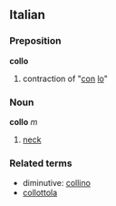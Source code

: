==Italian==
===Preposition===
'''collo'''

# contraction of "[[con]] [[lo]]"

===Noun===
'''collo''' ''m''

# [[neck]]

===Related terms===
*diminutive: [[collino]]
*[[collottola]]